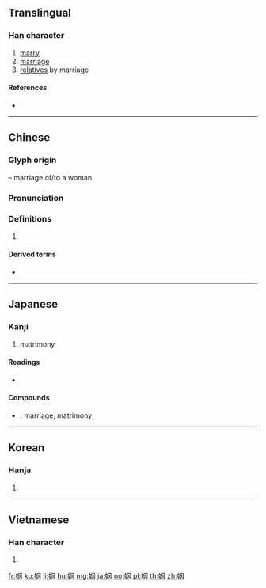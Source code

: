 {{character info/new}}
{{also|婣}}
==Translingual==

===Han character===
{{Han char|rn=38|rad=女|as=06|sn=9|four=46400|canj=WKS|ids=⿱女因}}

# [[marry]]
# [[marriage]]
# [[relative]]s by marriage

====References====
* {{Han ref|kx=0261.160|dkj=06250|dj=0527.190|hdz=21044.080|uh=59FB|ud=23035|bh=ABC3|bd=43971}}

----

==Chinese==
{{zh-forms}}

===Glyph origin===
{{Han etym}}
{{Han compound|女|t1=woman|因|ls=psc|c1=s|c2=p}} – marriage of/to a woman.

===Pronunciation===
{{zh-pron
|m=yīn
|c=jan1
|h=pfs=yîn
|md=
|mn=qz,tw,xm,zz:in/qz,tw:ian
|mn_note=in - literary; ian - vernacular
|w=
|mc=y
|oc=y
|cat=
}}

===Definitions===
{{zh-hanzi}}

# {{rfdef|lang=zh}}

====Derived terms====
* {{zh-l|婚姻}}

----

==Japanese==

===Kanji===
{{ja-kanji|grade=c|rs=女06}}

# matrimony

====Readings====
* {{ja-readings|on=[[いん]] (in)|kun=[[とつぐ]] (totsugu)}}

====Compounds====
* {{ja-r|婚姻|こんいん}}: marriage, matrimony

----

==Korean==

===Hanja===
{{ko-hanja|hangeul=인|rv=in|mr=in}}

# {{defn|lang=ko|sort=女06}}

----

==Vietnamese==

===Han character===
{{vi-hantu|nhân|rs=女06}}

# {{defn|lang=vi|sort=女06}}

[[fr:姻]]
[[ko:姻]]
[[li:姻]]
[[hu:姻]]
[[mg:姻]]
[[ja:姻]]
[[no:姻]]
[[pl:姻]]
[[th:姻]]
[[zh:姻]]